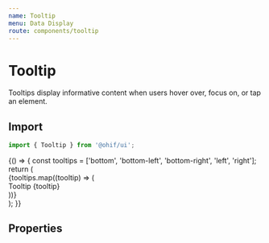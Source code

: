 ```yaml
---
name: Tooltip
menu: Data Display
route: components/tooltip
---
```



# Tooltip

Tooltips display informative content when users hover over, focus on, or tap an
element.

## Import

```javascript
import { Tooltip } from '@ohif/ui';
```

<Playground>
  {() => {
    const tooltips = ['bottom', 'bottom-left', 'bottom-right', 'left', 'right'];
    return (
      <div className="py-10 flex flex-col items-center justify-center">
        {tooltips.map((tooltip) => (
          <div className="mb-16">
            <Tooltip content="Tooltip content" position={tooltip}>
              <Typography>Tooltip {tooltip}</Typography>
            </Tooltip>
          </div>
        ))}
      </div>
    );
  }}
</Playground>

## Properties

<Props of={Tooltip} />

